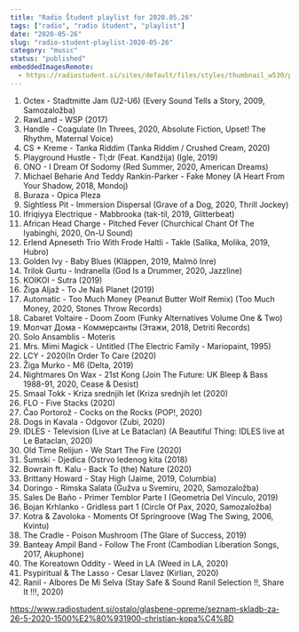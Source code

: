 ```yaml
---
title: "Radio Študent playlist for 2020.05.26"
tags: ["radio", "radio študent", "playlist"]
date: "2020-05-26"
slug: "radio-student-playlist-2020-05-26"
category: "music"
status: "published"
embeddedImagesRemote:
  - https://radiostudent.si/sites/default/files/styles/thumbnail_w530/public/slike/2020-05-26-seznam-skladb-za-26-5-2020-1500%E2%80%931900-christian-kopa%C4%8D-113949.jpg
---
```



1. Octex - Stadtmitte Jam (U2-U6) (Every Sound Tells a Story, 2009, Samozaložba)
2. RawLand - WSP (2017)
3. Handle - Coagulate (In Threes, 2020, Absolute Fiction, Upset! The Rhythm, Maternal Voice)
4. CS + Kreme - Tanka Riddim (Tanka Riddim / Crushed Cream, 2020)
5. Playground Hustle - Tl;dr (Feat. Kandžija) (Igle, 2019)
6. ONO - I Dream Of Sodomy (Red Summer, 2020, American Dreams)
7. Michael Beharie And Teddy Rankin-Parker - Fake Money (A Heart From Your Shadow, 2018, Mondoj)
8. Buraza - Opica Pleza
9. Sightless Pit - Immersion Dispersal (Grave of a Dog, 2020, Thrill Jockey)
10. Ifriqiyya Electrique - Mabbrooka (tak-til, 2019, Glitterbeat)
11. African Head Charge - Pitched Fever (Churchical Chant Of The Iyabinghi, 2020, On-U Sound)
12. Erlend Apneseth Trio With Frode Haltli - Takle (Salika, Molika, 2019, Hubro)
13. Golden Ivy - Baby Blues (Kläppen, 2019, Malmö Inre)
14. Trilok Gurtu - Indranella (God Is a Drummer, 2020, Jazzline)
15. KOIKOI - Sutra (2019)
16. Žiga Aljaž - To Je Naš Planet (2019)
17. Automatic - Too Much Money (Peanut Butter Wolf Remix) (Too Much Money, 2020, Stones Throw Records)
18. Cabaret Voltaire - Doom Zoom (Funky Alternatives Volume One & Two)
19. Молчат Дома - Коммерсанты (Этажи, 2018, Detriti Records)
20. Solo Ansamblis - Moteris
21. Mrs. Mimi Magick - Untitled (The Electric Family - Mariopaint, 1995)
22. LCY - 2020(In Order To Care (2020)
23. Žiga Murko - M6 (Delta, 2019)
24. Nightmares On Wax - 21st Kong (Join The Future: UK Bleep & Bass 1988-91, 2020, Cease & Desist)
25. Smaal Tokk - Kriza srednjih let (Kriza srednjih let (2020)
26. FLO - Five Stacks (2020)
27. Čao Portorož - Cocks on the Rocks (POP!, 2020)
28. Dogs in Kavala - Odgovor (Zubi, 2020)
29. IDLES - Television (Live at Le Bataclan) (A Beautiful Thing: IDLES live at Le Bataclan, 2020)
30. Old Time Relijun - We Start The Fire (2020)
31. Šumski - Djedica (Ostrvo ledenog kita (2018)
32. Bowrain ft. Kalu - Back To (the) Nature (2020)
33. Brittany Howard - Stay High (Jaime, 2019, Columbia)
34. Doringo - Rimska Salata (Gužva u Svemiru, 2020, Samozaložba)
35. Sales De Baño - Primer Temblor Parte I (Geometría Del Vínculo, 2019)
36. Bojan Krhlanko - Gridless part 1 (Circle Of Pax, 2020, Samozaložba)
37. Kotra & Zavoloka - Moments Of Springroove (Wag The Swing, 2006, Kvintu)
38. The Cradle - Poison Mushroom (The Glare of Success, 2019)
39. Banteay Ampil Band - Follow The Front (Cambodian Liberation Songs, 2017, Akuphone)
40. The Koreatown Oddity - Weed in LA (Weed in LA, 2020)
41. Psypiritual & The Lasso - Cesar Llavez (Kirlian, 2020)
42. Ranil - Albores De Mi Selva (Stay Safe & Sound Ranil Selection !!, Share It !!!, 2020)

https://www.radiostudent.si/ostalo/glasbene-opreme/seznam-skladb-za-26-5-2020-1500%E2%80%931900-christian-kopa%C4%8D

<div
  style={{
    gridArea: "1/1",
    position: "relative",
    placeItems: "center",
    display: "grid",
  }}
>
  <GatsbyImage
    style={{ marginTop: "2em" }}
    imgStyle={{ border: "3px dotted tomato" }}
    alt=""
    image={getImage(props.remoteImages[0])}
  />
</div>
